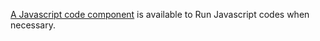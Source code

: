 [A Javascript code component](/custom-tools/tool-steps/code-javascript) is available to Run
Javascript codes when necessary.